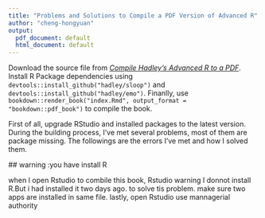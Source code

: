 ```yaml
---
title: "Problems and Solutions to Compile a PDF Version of Advanced R"
author: "cheng-hongyuan"
output:
  pdf_document: default
  html_document: default
---
```


Download the source file from [*Compile Hadley’s Advanced R to a PDF*](http://brettklamer.com/diversions/statistical/compile-hadleys-advanced-r-programming-to-a-pdf/). Install R Package dependencies using `devtools::install_github("hadley/sloop")` and `devtools::install_github("hadley/emo")`. Finanlly, use `bookdown::render_book("index.Rmd", output_format = "bookdown::pdf_book")` to compile the book.

First of all, upgrade RStudio and installed packages to the latest version. During the building process, I've met several problems, most of them are package missing. The followings are the errors I've met and how I solved them. 
  
  ## warning :you have install R 

when I open Rstudio to combile this book, Rstudio warning I donnot install R.But i had installed it two days ago. to solve tis problem. make sure two apps are installed in same file. lastly, open Rstudio use mannagerial authority
